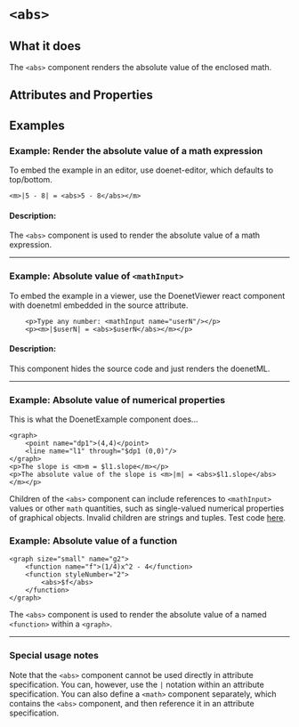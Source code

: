 
# `<abs>`

## What it does
The `<abs>` component renders the absolute value of the enclosed math.

## Attributes and Properties
<AttrDisplay name='abs'/>

<PropDisplay name='abs'/>

## Examples
<a id="math-ex"></a>
### Example: Render the absolute value of a math expression
To embed the example in an editor, use doenet-editor, which defaults to top/bottom.

```doenet-editor
<m>|5 - 8| = <abs>5 - 8</abs></m>
```
#### Description:
The `<abs>` component is used to render the absolute value of a math expression.

---

<a id="mathInput-ex"></a>
### Example: Absolute value of `<mathInput>`
To embed the example in a viewer, use the DoenetViewer react component with doenetml embedded in the source attribute.
```doenet-viewer
    <p>Type any number: <mathInput name="userN"/></p>
    <p><m>|$userN| = <abs>$userN</abs></m></p>
```

#### Description:
This component hides the source code and just renders the doenetML.

---

<a id="numProps-ex"></a>
### Example: Absolute value of numerical properties
This is what the DoenetExample component does...
```doenet-example
<graph>
    <point name="dp1">(4,4)</point>
    <line name="l1" through="$dp1 (0,0)"/>
</graph>
<p>The slope is <m>m = $l1.slope</m></p>
<p>The absolute value of the slope is <m>|m| = <abs>$l1.slope</abs></m></p>
```

Children of the `<abs>` component can include references to `<mathInput>` values or other `math` quantities, such as single-valued numerical properties of graphical objects. Invalid children are strings and tuples.  Test code [here](https://www.doenet.org/portfolioeditor/_J1J2N530LyIvVWx64xB8V/_AgzWwqGV6Yy9DfqMyGlFm).

<a id="function-ex"></a>
### Example: Absolute value of a function
```doenet-editor-horiz
<graph size="small" name="g2">
    <function name="f">(1/4)x^2 - 4</function>
    <function styleNumber="2">
        <abs>$f</abs>
    </function>
</graph>
```
The `<abs>` component is used to render the absolute value of a named `<function>` within a `<graph>`.

---
### Special usage notes

Note that the `<abs>` component cannot be used directly in attribute specification. You can, however, use the `|` notation within an attribute specification. 
You can also define a `<math>` component separately, which contains the `<abs>` component, and then reference it in an attribute specification.


